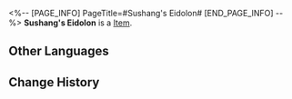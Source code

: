 <%-- [PAGE_INFO]
PageTitle=#Sushang's Eidolon#
[END_PAGE_INFO] --%>
{{Item Infobox
|title       = Sushang's Eidolon
|id          = 11206
|image       = Item Sushang's Eidolon.png
|type        = 
|invCategory = 
|rarity      = 4
|effect      = Material for raising Sushang's Eidolon Level.
|description = 
}}
'''Sushang's Eidolon''' is a [[Item]].

==Other Languages==
{{Other Languages
|en   = Sushang's Eidolon
|zhs  = 【素裳】的星魂
|zht  = 【素裳】的星魂
|ja   = 「素裳」の星魂
|ko   = [소상]의 성혼
|es   = Eidolon de Sushang
|fr   = Eidolon de Sushang
|ru   = Эйдолон Сушан
|th   = Eidolon ของ Sushang
|vi   = Tinh Hồn Của Sushang
|de   = Sushangs Eidolon
|id   = Sushang's Eidolon
|pt   = Eidolon de Sushang
}}

==Change History==
{{Change History|2.0}}